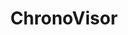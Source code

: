 ---
title: 'ChronoVisor'
description: 'Mintlify gives you complete control over the look and feel of your documentation using the docs.json file'
icon: 'cube'
---